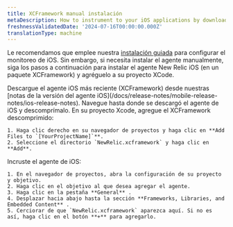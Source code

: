 ```yaml
---
title: XCFramework manual instalación
metaDescription: How to instrument to your iOS applications by downloading the XCFramework.
freshnessValidatedDate: '2024-07-16T00:00:00.000Z'
translationType: machine
---
```


Le recomendamos que emplee nuestra [instalación guiada](https://onenr.io/0qwLv87gkj5) para configurar el monitoreo de iOS. Sin embargo, si necesita instalar el agente manualmente, siga los pasos a continuación para instalar el agente New Relic iOS (en un paquete XCFramework) y agréguelo a su proyecto XCode.

<Steps>
  <Step>
    Descargue el agente iOS más reciente (XCFramework) desde nuestras [notas de la versión del agente iOS](/docs/release-notes/mobile-release-notes/ios-release-notes).
  </Step>

  <Step>
    Navegue hasta donde se descargó el agente de iOS y descomprímalo.
  </Step>

  <Step>
    En su proyecto Xcode, agregue el XCFramework descomprimido:

    1. Haga clic derecho en su navegador de proyectos y haga clic en **Add Files to `[YourProjectName]`**.
    2. Seleccione el directorio `NewRelic.xcframework` y haga clic en **Add**.
  </Step>

  <Step>
    Incruste el agente de iOS:

    1. En el navegador de proyectos, abra la configuración de su proyecto y objetivo.
    2. Haga clic en el objetivo al que desea agregar el agente.
    3. Haga clic en la pestaña **General** .
    4. Desplazar hacia abajo hasta la sección **Frameworks, Libraries, and Embedded Content** .
    5. Cerciorar de que `NewRelic.xcframework` aparezca aquí. Si no es así, haga clic en el botón **+** para agregarlo.
  </Step>
</Steps>
